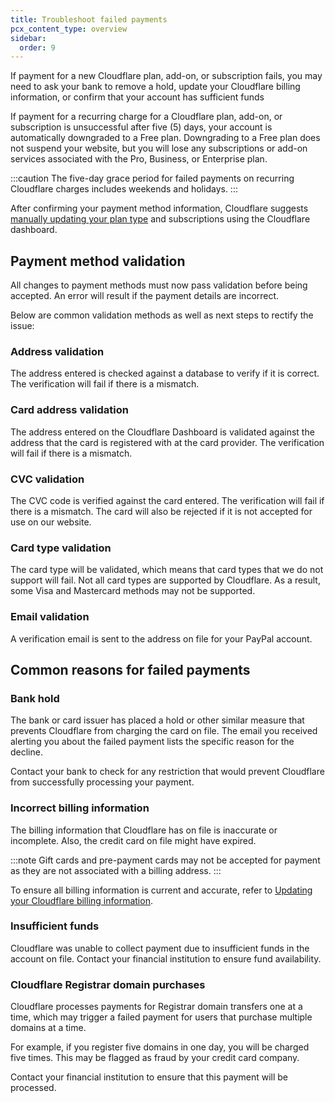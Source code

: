 ```yaml
---
title: Troubleshoot failed payments
pcx_content_type: overview
sidebar:
  order: 9
---
```


If payment for a new Cloudflare plan, add-on, or subscription fails, you may need to ask your bank to remove a hold, update your Cloudflare billing information, or confirm that your account has sufficient funds

If payment for a recurring charge for a Cloudflare plan, add-on, or subscription is unsuccessful after five (5) days, your account is automatically downgraded to a Free plan. Downgrading to a Free plan does not suspend your website, but you will lose any subscriptions or add-on services associated with the Pro, Business, or Enterprise plan.


:::caution
The five-day grace period for failed payments on recurring Cloudflare charges includes weekends and holidays.
:::

After confirming your payment method information, Cloudflare suggests [manually updating your plan type](/fundamentals/subscriptions-and-billing/change-plan/) and subscriptions using the Cloudflare dashboard.

## Payment method validation

All changes to payment methods must now pass validation before being accepted. An error will result if the payment details are incorrect.

Below are common validation methods as well as next steps to rectify the issue:

### Address validation

The address entered is checked against a database to verify if it is correct. The verification will fail if there is a mismatch.

### Card address validation

The address entered on the Cloudflare Dashboard is validated against the address that the card is registered with at the card provider. The verification will fail if there is a mismatch.

### CVC validation

The CVC code is verified against the card entered. The verification will fail if there is a mismatch. The card will also be rejected if it is not accepted for use on our website.

### Card type validation

The card type will be validated, which means that card types that we do not support will fail. Not all card types are supported by Cloudflare. As a result, some Visa and Mastercard methods may not be supported.

### Email validation

A verification email is sent to the address on file for your PayPal account.

## Common reasons for failed payments

### Bank hold

The bank or card issuer has placed a hold or other similar measure that prevents Cloudflare from charging the card on file. The email you received alerting you about the failed payment lists the specific reason for the decline.

Contact your bank to check for any restriction that would prevent Cloudflare from successfully processing your payment.

### Incorrect billing information

The billing information that Cloudflare has on file is inaccurate or incomplete. Also, the credit card on file might have expired.

:::note
Gift cards and pre-payment cards may not be accepted for payment as they are not associated with a billing address.
:::

To ensure all billing information is current and accurate, refer to [Updating your Cloudflare billing information](/billing/update-billing-info/).

### Insufficient funds

Cloudflare was unable to collect payment due to insufficient funds in the account on file. Contact your financial institution to ensure fund availability.

### Cloudflare Registrar domain purchases

Cloudflare processes payments for Registrar domain transfers one at a time, which may trigger a failed payment for users that purchase multiple domains at a time.

For example, if you register five domains in one day, you will be charged five times. This may be flagged as fraud by your credit card company.

Contact your financial institution to ensure that this payment will be processed.
